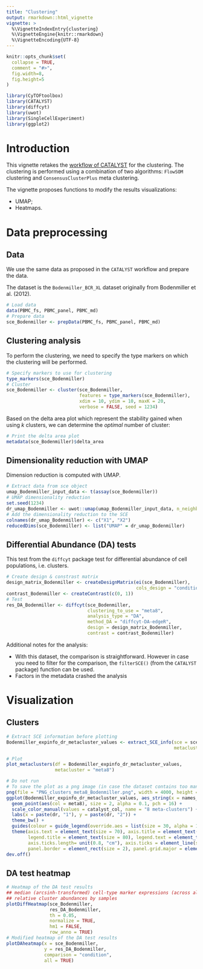 ```yaml
---
title: "Clustering"
output: rmarkdown::html_vignette
vignette: >
  %\VignetteIndexEntry{clustering}
  %\VignetteEngine{knitr::rmarkdown}
  %\VignetteEncoding{UTF-8}
---
```


```r
knitr::opts_chunk$set(
  collapse = TRUE,
  comment = "#>",
  fig.width=8, 
  fig.height=5
)
```

```r
library(CyTOFtoolbox)
library(CATALYST)
library(diffcyt)
library(uwot)
library(SingleCellExperiment)
library(ggplot2)
```

# Introduction

This vignette retakes the 
[workflow of CATALYST](https://bioconductor.org/packages/release/bioc/vignettes/CATALYST/inst/doc/differential_analysis.html) 
for the clustering. The clustering is performed using a combination of two 
algorithms: `FlowSOM` clustering and `ConsensusClusterPlus` meta clustering.

The vignette proposes functions to modify the results visualizations:

- UMAP;
- Heatmaps.

# Data preprocessing

## Data 

We use the same data as proposed in the `CATALYST` workflow and prepare the data.

The dataset is the `Bodenmiller_BCR_XL` dataset originally from Bodenmiller et al. (2012).

```r
# Load data
data(PBMC_fs, PBMC_panel, PBMC_md)
# Prepare data
sce_Bodenmiller <- prepData(PBMC_fs, PBMC_panel, PBMC_md)
```

## Clustering analysis 

To perform the clustering, we need to specify the type markers on which the clustering
will be performed.

```r
# Specify markers to use for clustering
type_markers(sce_Bodenmiller)
# Cluster
sce_Bodenmiller <- cluster(sce_Bodenmiller, 
                           features = type_markers(sce_Bodenmiller),
                           xdim = 10, ydim = 10, maxK = 20, 
                           verbose = FALSE, seed = 1234)
```

Based on the delta area plot which represent the stability gained when using
$k$ clusters, we can determine the *optimal* number of cluster:

```r
# Print the delta area plot
metadata(sce_Bodenmiller)$delta_area
```

## Dimensionality reduction with UMAP

Dimension reduction is computed with UMAP.

```r
# Extract data from sce object
umap_Bodenmiller_input_data <- t(assay(sce_Bodenmiller))
# UMAP dimensionality reduction
set.seed(1234)
dr_umap_Bodenmiller <- uwot::umap(umap_Bodenmiller_input_data, n_neighbors = 20, min_dist = 0.1)
# Add the dimensionality reduction to the SCE
colnames(dr_umap_Bodenmiller) <- c("X1", "X2")
reducedDims(sce_Bodenmiller) <- list("UMAP" = dr_umap_Bodenmiller)
```

## Differential Abundance (DA) tests

This test from the `diffcyt` package test for differential abundance of cell populations, i.e. clusters.

```r
# Create design & constrast matrix
design_matrix_Bodenmiller <- createDesignMatrix(ei(sce_Bodenmiller), 
                                                cols_design = "condition")
contrast_Bodenmiller <- createContrast(c(0, 1))
# Test
res_DA_Bodenmiller <- diffcyt(sce_Bodenmiller, 
                              clustering_to_use = "meta8",
                              analysis_type = "DA", 
                              method_DA = "diffcyt-DA-edgeR",
                              design = design_matrix_Bodenmiller, 
                              contrast = contrast_Bodenmiller)
```

Additional notes for the analysis:

- With this dataset, the comparison is straightforward. However in case you need 
to filter for the comparison, the `filterSCE()` (from the `CATALYST` package)
function can be used.
- Factors in the metadata crashed the analysis

# Visualization

## Clusters

```r
# Extract SCE information before plotting
Bodenmiller_expinfo_dr_metacluster_values <- extract_SCE_info(sce = sce_Bodenmiller,
                                                              metacluster = "meta8")

# Plot
plot_metaclusters(df = Bodenmiller_expinfo_dr_metacluster_values, 
                  metacluster = "meta8")
```


```r
# Do not run
# To save the plot as a png image (in case the dataset contains too many points and cannot be saved as a PDF)
png(file = "PNG_clusters_meta8_Bodenmiller.png", width = 4000, height = 3800, unit = "px")
ggplot(Bodenmiller_expinfo_dr_metacluster_values, aes_string(x = names_dr[1], y = names_dr[2])) +
  geom_point(aes(col = meta8), size = 2, alpha = 0.1, pch = 16) +
  scale_color_manual(values = catalyst_col, name = "8 meta-clusters") +
  labs(x = paste(dr, "1"), y = paste(dr, "2")) + 
  theme_bw() + 
  guides(colour = guide_legend(override.aes = list(size = 30, alpha = 1))) +
  theme(axis.text = element_text(size = 70), axis.title = element_text(size = 80), 
        legend.title = element_text(size = 80), legend.text = element_text(size = 70),
        axis.ticks.length= unit(0.8, "cm"), axis.ticks = element_line(size = 2),
        panel.border = element_rect(size = 2), panel.grid.major = element_blank()) 
dev.off()
```


## DA test heatmap

```r
# Heatmap of the DA test results
## median (arcsinh-transformed) cell-type marker expressions (across all samples)
## relative cluster abundances by samples
plotDiffHeatmap(sce_Bodenmiller, 
                res_DA_Bodenmiller,
                th = 0.05,
                normalize = TRUE, 
                hm1 = FALSE, 
                row_anno = TRUE)
# Modified heatmap of the DA test results
plotDAheatmap(x = sce_Bodenmiller,
              y = res_DA_Bodenmiller, 
              comparison = "condition",
              all = TRUE)
```
 
